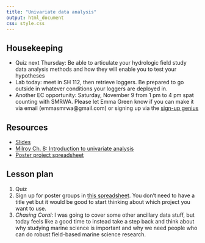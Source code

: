 ```yaml
---
title: "Univariate data analysis"
output: html_document
css: style.css
---
```

## Housekeeping

* Quiz next Thursday: Be able to articulate your hydrologic field study data analysis methods and how they will enable you to test your hypotheses
* Lab today: meet in SH 112, then retrieve loggers. Be prepared to go outside in whatever conditions your loggers are deployed in.
* Another EC opportunity: Saturday, November 9 from 1 pm to 4 pm spat counting with SMRWA. Please let Emma Green know if you can make it via email (emmasmrwa@gmail.com) or signing up via the [sign-up genius](https://www.signupgenius.com/go/10C0944A5AC2FA5F9C16-52918137-counting)


## Resources

* [Slides](https://docs.google.com/presentation/d/1jiKVCHhvZRjtESpoUCwc7PMipsYj-G5Nrq1BG2p6GUg/edit#slide=id.p)
* [Milroy Ch. 8: Introduction to univariate analysis](https://mrne392.github.io/lesson-plans/readings/Milroy_Ch8.pdf)
* [Poster project spreadsheet](https://docs.google.com/spreadsheets/d/1BgDhoONcbGGGXkjJAlRhcocOCIhK9FUYvEODWMZDmXY/edit?usp=sharing)

## Lesson plan

1. Quiz
1. Sign up for poster groups in [this spreadsheet](https://docs.google.com/spreadsheets/d/1BgDhoONcbGGGXkjJAlRhcocOCIhK9FUYvEODWMZDmXY/edit?usp=sharing). You don't need to have a title yet but it would be good to start thinking about which project you want to use.
1. *Chasing Coral*: I was going to cover some other ancillary data stuff, but today feels like a good time to instead take a step back and think about why studying marine science is important and why we need people who can do robust field-based marine science research.
